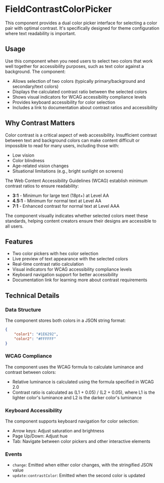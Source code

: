 
<Meta of={FieldContrastColorPickerStories} />

# FieldContrastColorPicker

This component provides a dual color picker interface for selecting a color pair with optimal contrast. It's specifically designed for theme configuration where text readability is important.

## Usage

Use this component when you need users to select two colors that work well together for accessibility purposes, such as text color against a background. The component:

- Allows selection of two colors (typically primary/background and secondary/text colors)
- Displays the calculated contrast ratio between the selected colors
- Shows visual indicators for WCAG accessibility compliance levels
- Provides keyboard accessibility for color selection
- Includes a link to documentation about contrast ratios and accessibility

## Why Contrast Matters

Color contrast is a critical aspect of web accessibility. Insufficient contrast between text and background colors can make content difficult or impossible to read for many users, including those with:

- Low vision
- Color blindness
- Age-related vision changes
- Situational limitations (e.g., bright sunlight on screens)

The Web Content Accessibility Guidelines (WCAG) establish minimum contrast ratios to ensure readability:

- **3:1** - Minimum for large text (18pt+) at Level AA
- **4.5:1** - Minimum for normal text at Level AA
- **7:1** - Enhanced contrast for normal text at Level AAA

The component visually indicates whether selected colors meet these standards, helping content creators ensure their designs are accessible to all users.

## Features

- Two color pickers with hex color selection
- Live preview of text appearance with the selected colors
- Real-time contrast ratio calculation
- Visual indicators for WCAG accessibility compliance levels
- Keyboard navigation support for better accessibility
- Documentation link for learning more about contrast requirements

## Technical Details

### Data Structure

The component stores both colors in a JSON string format:

```json
{
	"color1": "#1E6292",
	"color2": "#FFFFFF"
}
```

### WCAG Compliance

The component uses the WCAG formula to calculate luminance and contrast between colors:

- Relative luminance is calculated using the formula specified in WCAG 2.0
- Contrast ratio is calculated as (L1 + 0.05) / (L2 + 0.05), where L1 is the lighter color's luminance and L2 is the darker color's luminance

### Keyboard Accessibility

The component supports keyboard navigation for color selection:

- Arrow keys: Adjust saturation and brightness
- Page Up/Down: Adjust hue
- Tab: Navigate between color pickers and other interactive elements

### Events

- `change`: Emitted when either color changes, with the stringified JSON value
- `update:contrastColor`: Emitted when the second color is updated

<Primary />
<Controls />
<Stories />
